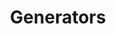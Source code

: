 ---
id: "php_tf_hard_007"
questionType: "TRUE_FALSE"
title: "Generators"
statement: "PHP generators use the 'yield' keyword to return multiple values."
difficulty: "HARD"
category: "PHP"
correctAnswer: true
explanation: "Generators use 'yield' to produce values one at a time."
---